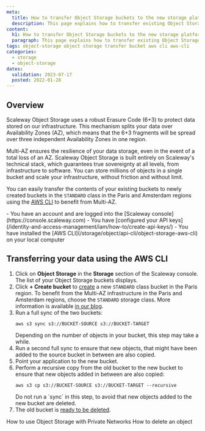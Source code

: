 ```yaml
---
meta:
  title: How to transfer Object Storage buckets to the new storage platform
  description: This page explains how to transfer existing Object Storage platforms to the new storage platform
content:
  h1: How to transfer Object Storage buckets to the new storage platform
  paragraph: This page explains how to transfer existing Object Storage platforms to the new storage platform
tags: object-storage object storage transfer bucket aws cli aws-cli
categories:
  - storage
  - object-storage
dates:
  validation: 2023-07-17
  posted: 2022-01-28
---
```


## Overview

Scaleway Object Storage uses a robust Erasure Code (6+3) to protect data stored on our infrastructure. This mechanism splits your data over Availability Zones (AZ), which means that the 6+3 fragments will be spread over three independent Availability Zones in one region.

Multi-AZ ensures the resilience of your data storage, even in the event of a total loss of an AZ.
Scaleway Object Storage is built entirely on Scaleway's technical stack, which guarantees true sovereignty at all levels, from infrastructure to software. You can store millions of objects in a single bucket and scale your infrastructure, without friction and without limit.

You can easily transfer the contents of your existing buckets to newly created buckets in the `STANDARD` class in the Paris and Amsterdam regions using the [AWS CLI](/storage/object/api-cli/object-storage-aws-cli) to benefit from Multi-AZ.


<Macro id="iam-requirements" />
 
<Message type="requirement">
  - You have an account and are logged into the [Scaleway console](https://console.scaleway.com)
  - You have [configured your API keys](/identity-and-access-management/iam/how-to/create-api-keys/)
  - You have installed the [AWS CLI](/storage/object/api-cli/object-storage-aws-cli) on your local computer
</Message>

## Transferring your data using the AWS CLI

1. Click on **Object Storage** in the **Storage** section of the Scaleway console. The list of your Object Storage buckets displays.
2. Click **+ Create bucket** to [create](https://console.scaleway.com/object-storage/buckets/create) a new `STANDARD` class bucket in the Paris region.
    <Message type="note">
      To benefit from the Multi-AZ infrastructure in the Paris and Amsterdam regions, choose the `STANDARD` storage class. More information is available [in our blog](https://www.scaleway.com/en/blog/improve-disaster-resiliency-with-highly-redundant-multi-az-object-storage/).
    </Message>
3. Run a full sync of the two buckets:
    ```
    aws s3 sync s3://BUCKET-SOURCE s3://BUCKET-TARGET
    ```
    <Message type="note">
      Depending on the number of objects in your bucket, this step may take a while.
    </Message>
4. Run a second full sync to ensure that new objects, that might have been added to the source bucket in between are also copied.
5. Point your application to the new bucket.
6. Perform a recursive copy from the old bucket to the new bucket to ensure that new objects added in between are also copied:
    ```
    aws s3 cp s3://BUCKET-SOURCE s3://BUCKET-TARGET --recursive
    ```
    <Message type="tip">
      Do not run a `sync` in this step, to avoid that new objects added to the new bucket are deleted.
    </Message>
7. The old bucket is [ready to be deleted](/storage/object/how-to/delete-a-bucket/).

<Navigation title="See Also">
  <PreviousButton to="/storage/object/how-to/use-obj-stor-with-private-networks/">How to use Object Storage with Private Networks</PreviousButton>
  <NextButton to="/storage/object/how-to/delete-an-object/">How to delete an object</NextButton>
</Navigation>